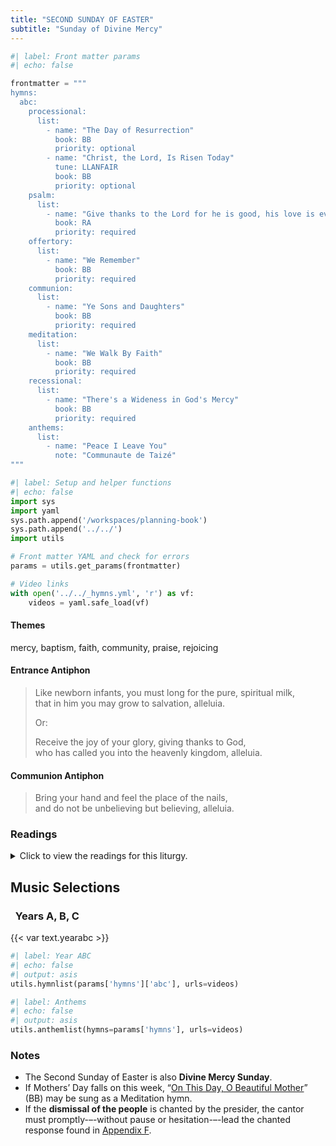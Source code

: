 ```yaml
---
title: "SECOND SUNDAY OF EASTER"
subtitle: "Sunday of Divine Mercy"
---
```


```python
#| label: Front matter params
#| echo: false

frontmatter = """
hymns:
  abc:
    processional:
      list:
        - name: "The Day of Resurrection"
          book: BB
          priority: optional
        - name: "Christ, the Lord, Is Risen Today"
          tune: LLANFAIR
          book: BB
          priority: optional
    psalm:
      list:
        - name: "Give thanks to the Lord for he is good, his love is everlasting."
          book: RA
          priority: required
    offertory:
      list:
        - name: "We Remember"
          book: BB
          priority: required
    communion:
      list:
        - name: "Ye Sons and Daughters"
          book: BB
          priority: required
    meditation:
      list:
        - name: "We Walk By Faith"
          book: BB
          priority: required
    recessional:
      list:
        - name: "There's a Wideness in God's Mercy"
          book: BB
          priority: required
    anthems:
      list:
        - name: "Peace I Leave You"
          note: "Communaute de Taizé"
"""
```

```python
#| label: Setup and helper functions
#| echo: false
import sys
import yaml
sys.path.append('/workspaces/planning-book')
sys.path.append('../../')
import utils

# Front matter YAML and check for errors
params = utils.get_params(frontmatter)

# Video links
with open('../../_hymns.yml', 'r') as vf:
    videos = yaml.safe_load(vf)
```

:::  {.red}
#### **Themes**
:::

mercy, baptism, faith, community, praise, rejoicing

:::  {.red}
#### **Entrance Antiphon**
:::

> Like newborn infants, you must long for the pure, spiritual milk,  
> that in him you may grow to salvation, alleluia.  
>  
> [Or:]{.red}  
>  
> Receive the joy of your glory, giving thanks to God,  
> who has called you into the heavenly kingdom, alleluia.

:::  {.red}
#### **Communion Antiphon**
:::

> Bring your hand and feel the place of the nails,  
> and do not be unbelieving but believing, alleluia.

:::: {.content-visible when-format="html"}
::: {.red}
### Readings
:::

<details>
  <summary>Click to view the readings for this liturgy.</summary>

::: {.red}
### &nbsp; Year A

#### First Reading [Acts 2:42-47]{style="float:right" .small}
:::

They devoted themselves  
to the teaching of the apostles and to the communal life,  
to the breaking of bread and to the prayers.  
Awe came upon everyone,  
and many wonders and signs were done through the apostles.  
All who believed were together and had all things in common;  
they would sell their property and possessions  
and divide them among all according to each one’s need.  
Every day they devoted themselves  
to meeting together in the temple area  
and to breaking bread in their homes.  
They ate their meals with exultation and sincerity of heart,  
praising God and enjoying favor with all the people.  
And every day the Lord added to their number those who were being saved.  

***

::: {.red}
#### Responsorial Psalm [Psalm 118:2-4, 13-15, 22-24]{style="float:right" .small}
:::

**[℟.]{.red}** **Give thanks to the LORD for he is good, his love is everlasting.**  
[Or:]{.red}  
**[℟.]{.red}** **Alleluia.**  

Let the house of Israel say,  
“His mercy endures forever.”  
Let the house of Aaron say,  
“His mercy endures forever.”  
Let those who fear the LORD say,  
“His mercy endures forever.” **[℟.]{.red}**  

I was hard pressed and was falling,  
but the LORD helped me.  
My strength and my courage is the LORD,  
and he has been my savior.  
The joyful shout of victory  
in the tents of the just. **[℟.]{.red}**  

The stone which the builders rejected  
has become the cornerstone.  
By the LORD has this been done;  
it is wonderful in our eyes.  
This is the day the LORD has made;  
let us be glad and rejoice in it. **[℟.]{.red}**  

***

::: {.red}
#### Second Reading [1 Peter 1:3-9]{style="float:right" .small}
:::

Blessed be the God and Father of our Lord Jesus Christ,  
who in his great mercy gave us a new birth to a living hope  
through the resurrection of Jesus Christ from the dead,  
to an inheritance that is imperishable, undefiled, and unfading,  
kept in heaven for you  
who by the power of God are safeguarded through faith,  
to a salvation that is ready to be revealed in the final time.  
In this you rejoice, although now for a little while  
you may have to suffer through various trials,  
so that the genuineness of your faith,  
more precious than gold that is perishable even though tested by fire,  
may prove to be for praise, glory, and honor  
at the revelation of Jesus Christ.  
Although you have not seen him you love him;  
even though you do not see him now yet believe in him,  
you rejoice with an indescribable and glorious joy,  
as you attain the goal of your faith, the salvation of your souls.

***

::: {.red}
#### Alleluia [John 20:29]{style="float:right" .small}
:::

**[℟.]{.red}** **Alleluia, alleluia.**  
You believe in me, Thomas, because you have seen me, says the Lord;  
blessed are they who have not seen me, but still believe! **[℟.]{.red}**

***

::: {.red}
#### Gospel [John 20:19-31]{style="float:right" .small}
:::

On the evening of that first day of the week,  
when the doors were locked, where the disciples were,  
for fear of the Jews,  
Jesus came and stood in their midst  
and said to them, “Peace be with you.”  
When he had said this, he showed them his hands and his side.  
The disciples rejoiced when they saw the Lord.  
Jesus said to them again, “Peace be with you.  
As the Father has sent me, so I send you.”  
And when he had said this, he breathed on them and said to them,  
“Receive the Holy Spirit.  
Whose sins you forgive are forgiven them,  
and whose sins you retain are retained.”  

Thomas, called Didymus, one of the Twelve,  
was not with them when Jesus came.  
So the other disciples said to him, “We have seen the Lord.”  
But he said to them,  
“Unless I see the mark of the nails in his hands  
and put my finger into the nailmarks  
and put my hand into his side, I will not believe.”  

Now a week later his disciples were again inside  
and Thomas was with them.  
Jesus came, although the doors were locked,  
and stood in their midst and said, “Peace be with you.”  
Then he said to Thomas, “Put your finger here and see my hands,  
and bring your hand and put it into my side,  
and do not be unbelieving, but believe.”  
Thomas answered and said to him, “My Lord and my God!”  
Jesus said to him, “Have you come to believe because you have seen me?  
Blessed are those who have not seen and have believed.”  

Now, Jesus did many other signs in the presence of his disciples  
that are not written in this book.  
But these are written that you may come to believe  
that Jesus is the Christ, the Son of God,  
and that through this belief you may have life in his name.  

::: {.centered}
{{< var symbols.cross >}} &nbsp; {{< var symbols.cross >}} &nbsp; {{< var symbols.cross >}}
:::

::: {.red}
### &nbsp; Year B

#### First Reading [Acts 4:32-35]{style="float:right" .small}
:::

The community of believers was of one heart and mind,  
and no one claimed that any of his possessions was his own,  
but they had everything in common.  
With great power the apostles bore witness  
to the resurrection of the Lord Jesus,  
and great favor was accorded them all.  
There was no needy person among them,  
for those who owned property or houses would sell them,  
bring the proceeds of the sale,  
and put them at the feet of the apostles,  
and they were distributed to each according to need.  

***

::: {.red}
#### Responsorial Psalm [Psalm 118:2-4, 13-15, 22-24]{style="float:right" .small}
:::

**[℟.]{.red}** **Give thanks to the LORD for he is good, his love is everlasting.**  
[Or:]{.red}  
**[℟.]{.red}** **Alleluia.**  

Let the house of Israel say,  
“His mercy endures forever.”  
Let the house of Aaron say,  
“His mercy endures forever.”  
Let those who fear the LORD say,  
“His mercy endures forever.” **[℟.]{.red}**  

I was hard pressed and was falling,  
but the LORD helped me.  
My strength and my courage is the LORD,  
and he has been my savior.  
The joyful shout of victory  
in the tents of the just. **[℟.]{.red}**  

The stone which the builders rejected  
has become the cornerstone.  
By the LORD has this been done;  
it is wonderful in our eyes.  
This is the day the LORD has made;  
let us be glad and rejoice in it. **[℟.]{.red}**  

***

::: {.red}
#### Second Reading [1 John 5:1-6]{style="float:right" .small}
:::

Beloved:  
Everyone who believes that Jesus is the Christ is begotten by God,  
and everyone who loves the Father  
loves also the one begotten by him.  
In this way we know that we love the children of God  
when we love God and obey his commandments.  
For the love of God is this,  
that we keep his commandments.  
And his commandments are not burdensome,  
for whoever is begotten by God conquers the world.  
And the victory that conquers the world is our faith.  
Who indeed is the victor over the world  
but the one who believes that Jesus is the Son of God?  

This is the one who came through water and blood, Jesus Christ,  
not by water alone, but by water and blood.  
The Spirit is the one that testifies,  
and the Spirit is truth.  

***

::: {.red}
#### Alleluia [Jn 20:29]{style="float:right" .small}
:::

**[℟.]{.red}** **Alleluia, alleluia.**  
You believe in me, Thomas, because you have seen me, says the Lord;  
Blessed are those who have not seen me, but still believe! **[℟.]{.red}**  

***

::: {.red}
#### Gospel [John 20:19-31]{style="float:right" .small}
:::

On the evening of that first day of the week,  
when the doors were locked, where the disciples were,  
for fear of the Jews,  
Jesus came and stood in their midst  
and said to them, "Peace be with you."  
When he had said this, he showed them his hands and his side.  
The disciples rejoiced when they saw the Lord.  
Jesus said to them again, "Peace be with you.  
As the Father has sent me, so I send you."  
And when he had said this, he breathed on them and said to them,  
"Receive the Holy Spirit.  
Whose sins you forgive are forgiven them,  
and whose sins you retain are retained."  

Thomas, called Didymus, one of the Twelve,  
was not with them when Jesus came.  
So the other disciples said to him, "We have seen the Lord."  
But he said to them,  
"Unless I see the mark of the nails in his hands  
and put my finger into the nailmarks  
and put my hand into his side, I will not believe."  

Now a week later his disciples were again inside  
and Thomas was with them.  
Jesus came, although the doors were locked,  
and stood in their midst and said, "Peace be with you."  
Then he said to Thomas, "Put your finger here and see my hands,  
and bring your hand and put it into my side,  
and do not be unbelieving, but believe."  
Thomas answered and said to him, "My Lord and my God!"  
Jesus said to him, "Have you come to believe because you have seen me?  
Blessed are those who have not seen and have believed."  

Now Jesus did many other signs in the presence of his disciples  
that are not written in this book.  
But these are written that you may come to believe  
that Jesus is the Christ, the Son of God,  
and that through this belief you may have life in his name.  

::: {.centered}
{{< var symbols.cross >}} &nbsp; {{< var symbols.cross >}} &nbsp; {{< var symbols.cross >}}
:::

::: {.red}
### &nbsp; Year C

#### First Reading [Acts 5:12-16]{style="float:right" .small}
:::

Many signs and wonders were done among the people  
at the hands of the apostles.  
They were all together in Solomon’s portico.  
None of the others dared to join them, but the people esteemed them.  
Yet more than ever, believers in the Lord,  
great numbers of men and women, were added to them.  
Thus they even carried the sick out into the streets  
and laid them on cots and mats. 
so that when Peter came by,  
at least his shadow might fall on one or another of them.  
A large number of people from the towns  
in the vicinity of Jerusalem also gathered,  
bringing the sick and those disturbed by unclean spirits,  
and they were all cured.  

***

::: {.red}
#### Responsorial Psalm [Psalm 118:2-4, 13-15, 22-24]{style="float:right" .small}
:::

**[℟.]{.red}** **Give thanks to the LORD for he is good, his love is everlasting.**  
[Or:]{.red}  
**[℟.]{.red}** **Alleluia.**  

Let the house of Israel say,  
“His mercy endures forever.”  
Let the house of Aaron say,  
“His mercy endures forever.”  
Let those who fear the LORD say,  
“His mercy endures forever.” **[℟.]{.red}**  

I was hard pressed and was falling,  
but the LORD helped me.  
My strength and my courage is the LORD,  
and he has been my savior.  
The joyful shout of victory  
in the tents of the just. **[℟.]{.red}**  

The stone which the builders rejected  
has become the cornerstone.  
By the LORD has this been done;  
it is wonderful in our eyes.  
This is the day the LORD has made;  
let us be glad and rejoice in it. **[℟.]{.red}**  

***

::: {.red}
#### Second Reading [Revelation 1:9-11a, 12-13, 17-19]{style="float:right" .small}
:::

I, John, your brother, who share with you  
the distress, the kingdom, and the endurance we have in Jesus,  
found myself on the island called Patmos  
because I proclaimed God’s word and gave testimony to Jesus.  
I was caught up in spirit on the Lord’s day  
and heard behind me a voice as loud as a trumpet, which said,  
“Write on a scroll what you see.”  
Then I turned to see whose voice it was that spoke to me,  
and when I turned, I saw seven gold lampstands  
and in the midst of the lampstands one like a son of man,  
wearing an ankle-length robe, with a gold sash around his chest.  

When I caught sight of him, I fell down at his feet as though dead.  
He touched me with his right hand and said, “Do not be afraid.  
I am the first and the last, the one who lives.  
Once I was dead, but now I am alive forever and ever.  
I hold the keys to death and the netherworld.  
Write down, therefore, what you have seen,  
and what is happening, and what will happen afterwards.”  

***

::: {.red}
#### Alleluia [John 20:29]{style="float:right" .small}
:::

**[℟.]{.red}** **Alleluia, alleluia.**  
You believe in me, Thomas, because you have seen me, says the Lord;  
blessed are those who have not seen me, but still believe! **[℟.]{.red}** 

***

::: {.red}
#### Gospel [Jn 20:19-31]{style="float:right" .small}
:::

On the evening of that first day of the week,  
when the doors were locked, where the disciples were,  
for fear of the Jews,  
Jesus came and stood in their midst  
and said to them, “Peace be with you.”  
When he had said this, he showed them his hands and his side.  
The disciples rejoiced when they saw the Lord.  
Jesus said to them again, “Peace be with you.  
As the Father has sent me, so I send you.”  
And when he had said this, he breathed on them and said to them,  
“Receive the Holy Spirit.  
Whose sins you forgive are forgiven them,  
and whose sins you retain are retained.”  

Thomas, called Didymus, one of the Twelve,  
was not with them when Jesus came.  
So the other disciples said to him, “We have seen the Lord.”  
But he said to them,  
“Unless I see the mark of the nails in his hands  
and put my finger into the nailmarks  
and put my hand into his side, I will not believe.”  

Now a week later his disciples were again inside  
and Thomas was with them.  
Jesus came, although the doors were locked,  
and stood in their midst and said, “Peace be with you.”  
Then he said to Thomas, “Put your finger here and see my hands,  
and bring your hand and put it into my side,  
and do not be unbelieving, but believe.”  
Thomas answered and said to him, “My Lord and my God!”  
Jesus said to him, “Have you come to believe because you have seen me?  
Blessed are those who have not seen and have believed.”  

Now Jesus did many other signs in the presence of his disciples  
that are not written in this book.  
But these are written that you may come to believe  
that Jesus is the Christ, the Son of God,  
and that through this belief you may have life in his name.  

::: {.centered}
{{< var symbols.cross >}} &nbsp; {{< var symbols.cross >}} &nbsp; {{< var symbols.cross >}}
:::

</details>
::::

::: {.red}
## Music Selections
:::

::: {.titlered}
### &nbsp; Years A, B, C
:::
{{< var text.yearabc >}}

```python
#| label: Year ABC
#| echo: false
#| output: asis
utils.hymnlist(params['hymns']['abc'], urls=videos)
```


```python
#| label: Anthems
#| echo: false
#| output: asis
utils.anthemlist(hymns=params['hymns'], urls=videos)
```

::: {.red}
### Notes
:::

* The Second Sunday of Easter is also **Divine Mercy Sunday**.
* If Mothers' Day falls on this week, “[On This Day, O Beautiful Mother](https://www.youtube.com/watch?v=Sn5sz5D67BY)” (BB) may be sung as a Meditation hymn.
* If the **dismissal of the people** is chanted by the presider, the cantor
must promptly-–-without pause or hesitation-–-lead the chanted response
found in [Appendix F](../appendices/F-easter-dismissal.qmd).